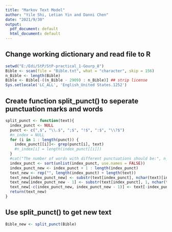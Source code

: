 ```yaml
---
title: "Markov Text Model"
author: "Yile Shi, Letian Yin and Danni Chen"
date: "2021/9/30"
output:
  pdf_document: default
  html_document: default
---
```


## Change working dictionary and read file to R
```r
setwd("E:/Edi/StP/StP-practical_1-Gourp_8")
Bible <- scan(file = "Bible.txt", what = "character", skip = 156)
n_Bible <- length(Bible)
Bible <- Bible[-((n_Bible - 2909) : n_Bible)] ## strip license
Sys.setlocale('LC_ALL', 'English_United States.1252')
```

## Create function split_punct() to seperate punctuation marks and words
```r
split_punct <- function(text){
  index_punct <- NULL
  punct <- c(",$", "\\.$", ";$", "!$", ":$", "\\?$")
  #n_index = NULL
  for (i in 1 : length(punct)) {
    index_punct[[i]]<- grep(punct[i], text)
    #n_index[i] = length(index_punct[[i]])
  }
  #cat("The number of words with different punctuations should be:", n_index, collapse = "\n")
  index_punct <- sort(unlist(index_punct, use.names = FALSE))
  index_punct_new <- index_punct + 1 : length(index_punct)
  text_new <- rep("", length(index_punct) + length(text))
  text_new[index_punct_new] <- substr(text[index_punct], nchar(text)[index_punct], nchar(text)[index_punct])
  text_new[index_punct_new - 1] <- substr(text[index_punct], 1, nchar(text)[index_punct] - 1)
  text_new[-c(index_punct_new, index_punct_new - 1)] <- text[-index_punct]
  return(text_new)
}
```

## Use split_punct() to get new text
```r
Bible_new <- split_punct(Bible)
```
